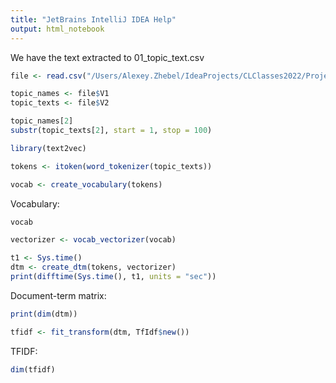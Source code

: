 ```yaml
---
title: "JetBrains IntelliJ IDEA Help"
output: html_notebook
---
```


We have the text extracted to 01_topic_text.csv

```r
file <- read.csv("/Users/Alexey.Zhebel/IdeaProjects/CLClasses2022/Project/01_topic_text.csv", header = FALSE)
```
```r
topic_names <- file$V1
topic_texts <- file$V2
```
```r
topic_names[2]
substr(topic_texts[2], start = 1, stop = 100)
```
```r
library(text2vec)
```
```r
tokens <- itoken(word_tokenizer(topic_texts))
```
```r

vocab <- create_vocabulary(tokens)
```
Vocabulary:
```r
vocab
```
```r
vectorizer <- vocab_vectorizer(vocab)
```
```r
t1 <- Sys.time()
dtm <- create_dtm(tokens, vectorizer)
print(difftime(Sys.time(), t1, units = "sec"))
```
Document-term matrix:
```r
print(dim(dtm))
```
```r
tfidf <- fit_transform(dtm, TfIdf$new())
```
TFIDF:
```r
dim(tfidf)
```



